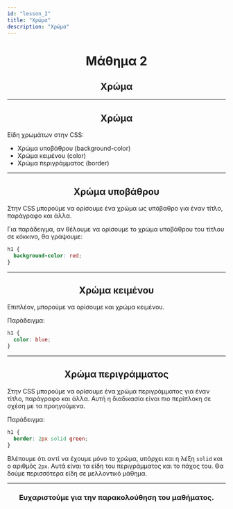 ```yaml
---
id: "lesson_2"
title: "Χρώμα"
description: "Χρώμα"
---
```


<h1 style="text-align: center;"> Μάθημα 2 </h1>

<h2 style="text-align: center;"> Χρώμα </h2>

---

<h2 style="text-align: center;"> Χρώμα </h2>

Είδη χρωμάτων στην CSS:
* Χρώμα υποβάθρου (background-color)
* Χρώμα κειμένου (color)
* Χρώμα περιγράμματος (border)

---

<h2 style="text-align: center;"> Χρώμα υποβάθρου </h2>

Στην CSS μπορούμε να ορίσουμε ένα χρώμα ως υπόβαθρο για έναν τίτλο, παράγραφο και άλλα.

Για παράδειγμα, αν θέλουμε να ορίσουμε το χρώμα υποβάθρου του τίτλου σε κόκκινο, θα γράψουμε:

```css
h1 {
  background-color: red;
}
```

---

<h2 style="text-align: center;"> Χρώμα κειμένου </h2>

Επιπλέον, μπορούμε να ορίσουμε και χρώμα κειμένου.

Παράδειγμα:

```css
h1 {
  color: blue;
}
```

---

<h2 style="text-align: center;"> Χρώμα περιγράμματος </h2>

Στην CSS μπορούμε να ορίσουμε ένα χρώμα περιγράμματος για έναν τίτλο, παράγραφο και άλλα.
Αυτή η διαδικασία είναι πιο περίπλοκη σε σχέση με τα προηγούμενα.

Παράδειγμα:

```css
h1 {
  border: 2px solid green;
}
```

Βλέπουμε ότι αντί να έχουμε μόνο το χρώμα, υπάρχει και η λέξη `solid` και ο αριθμός `2px`.
Αυτά είναι τα είδη του περιγράμματος και το πάχος του.
Θα δούμε περισσότερα είδη σε μελλοντικό μάθημα.

---

<h3 style="text-align: center;"> Ευχαριστούμε για την παρακολούθηση του μαθήματος. </h3>